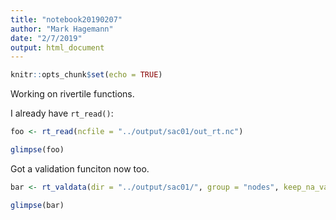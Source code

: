 ```yaml
---
title: "notebook20190207"
author: "Mark Hagemann"
date: "2/7/2019"
output: html_document
---
```


```r
knitr::opts_chunk$set(echo = TRUE)
```

Working on rivertile functions.

I already have `rt_read()`:

```r
foo <- rt_read(ncfile = "../output/sac01/out_rt.nc")

glimpse(foo)
```

Got a validation funciton now too. 

```r
bar <- rt_valdata(dir = "../output/sac01/", group = "nodes", keep_na_vars = TRUE)

glimpse(bar)
```

